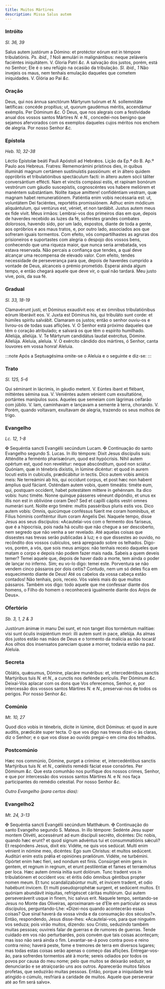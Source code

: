 ```yaml
---
title: Muitos Mártires
description: Missa Salus autem
---
```


### Intróito

_Sl. 36, 39_

<div class="grid grid-cols-2 gap-5">
  <span class="text-justify">
    Salus autem justórum a Dómino: et protéctor eórum est in témpore
    tribulatiónis. <em>Ps. ibid., 1</em> Noli æmulári in malignántibus: neque
    zeláveris faciéntes iniquitátem. V. Gloria Patri <em>&c.</em>
  </span>
  <span class="text-justify">
    A salvação dos justos, porém, está no Senhor; Ele é o seu refúgio na ocasião
    da tribulação. <em>Sl. ibid., 1</em> Não invejeis os maus, nem tenhais
    emulação daqueles que cometem iniquidades. V. Glória ao Pai <em>&c.</em>
  </span>
</div>

### Oração

<div class="grid grid-cols-2 gap-5">
  <span class="text-justify">
    Deus, qui nos ánnua sanctórum Mártyrum tuórum et <em>N. </em>sollemnitáte
    lætíficas: concéde propítius; ut, quorum gaudémus méritis, accendámur
    exémplis. Per Dóminum <em>&c.</em>
  </span>
  <span class="text-justify">
    Ó Deus, que nos alegrais com a festividade anual dos vossos santos Mártires
    <em>N. </em>e <em>N.</em>, concedei-nos benigno que sejamos afervorados com os
    exemplos daqueles cujos méritos nos enchem de alegria. Por nosso Senhor
    <em>&c.</em>
  </span>
</div>

### Epístola

_Heb. 10, 32-38_

<div class="grid grid-cols-2 gap-5">
  <span class="text-justify">
    Léctio Epístolæ beáti Pauli Apóstoli ad Hebrǽos.
  </span>
  <span class="text-justify">Lição da Ep.ª do B. Ap.º Paulo aos Hebreus.</span>
  <span class="text-justify">
    Fratres: Rememorámini prístinos dies, in quibus illumináti magnum certámen
    sustinuístis passiónum: et in áltero quidem oppróbriis et tribulatiónibus
    spectáculum facti: in áltero autem sócii táliter conversántium effécti. Nam
    et vinctis compássi estis, et rapínam bonórum vestrórum cum gáudio
    suscepístis, cognoscéntes vos habere meliórem et manéntem substántiam.
    Nolíte itaque amíttere! confidéntiam vestram, quæ magnam habet
    remuneratiónem. Patiéntia enim vobis necéssaria est: ut, voluntátem Dei
    faciéntes, reportétis promissiónem. Adhuc enim módicum aliquántulum, qui
    ventúrus est, véniet, et non tardábit. Justus autem meus ex fide vivit.
  </span>
  <span class="text-justify">
    Meus irmãos: Lembrai-vos dos primeiros dias em que, depois de haverdes
    recebido as luzes da fé, sofrestes grandes combates dolorosos, havendo sido,
    por um lado, expostos, diante de toda a gente, aos opróbrios e aos maus
    tratos, e, por outro lado, associados aos que sofreram iguais tormentos. Com
    efeito, vós compartilhastes as agruras dos prisioneiros e suportastes com
    alegria o despojo dos vossos bens, conhecendo que uma riqueza maior, que
    nunca seria arrebatada, vos estava reservada. Não percais a confiança que
    tendes, a qual deve alcançar uma recompensa de elevado valor. Com efeito,
    tendes necessidade de perseverança para que, depois de haverdes cumprido a
    vontade de Deus, alcanceis o prémio prometido. Esperai ainda algum tempo, e
    então chegará aquele que deve vir, o qual não tardará. Meu justo vive, pois,
    da sua fé.
  </span>
</div>

### Gradual

_Sl. 33, 18-19_

<div class="grid grid-cols-2 gap-5">
  <span class="text-justify">
    Clamavérunt justi, et Dóminus exaudívit eos: et ex ómnibus tribulatiónibus
    eórum liberávit eos. V. Juxta est Dóminus his, qui tribuláto sunt corde: et
    húmiles spíritu salvábit.
  </span>
  <span class="text-justify">
    Clamaram os justos; então o senhor ouviu-os e livrou-os de todas suas
    aflições. V. O Senhor está próximo daqueles que têm o coração atribulado; e
    salvará os que têm o espírito humilhado.
  </span>
  <span class="text-justify">
    Allelúja, allelúja. V. Te Mártyrum candidátus laudat exércitus, Dómine.
    Allelúja.
  </span>
  <span class="text-justify">
    Aleluia, aleluia. V. O exército cândido dos mártires, ó Senhor, canta
    louvores em vossa honra! Aleluia.
  </span>
</div>

:::note
Após a Septuagésima omite-se o Aleluia e o seguinte e diz-se:
:::

### Trato

_Sl. 125, 5-6_

<div class="grid grid-cols-2 gap-5">
  <span class="text-justify">
    Qui séminant in lácrimis, in gáudio metent. V. Eúntes ibant et flébant,
    mitténtes sémina sua. V. Veniéntes autem vénient cum exsultatióne, portántes
    manípulos suos.
  </span>
  <span class="text-justify">
    Aqueles que semeiam com lágrimas ceifarão com júbilo. V. Iam, caminhavam e
    lançavam a semente à terra, chorando. V. Porém, quando voltavam, exultavam
    de alegria, trazendo os seus molhos de trigo.
  </span>
</div>

### Evangelho

_Lc. 12, 1-8_

<div class="grid grid-cols-2 gap-5">
  <span class="text-justify">
    <span class="text-red-500">&#10016;</span> Sequéntia sancti Evangélii
    secúndum Lucam.
  </span>
  <span class="text-justify">
    <span class="text-red-500">&#10016;</span> Continuação do santo Evangelho
    segundo S. Lucas.
  </span>
  <span class="text-justify">
    In illo témpore: Dixit Jesus discípulis suis: Atténdite a ferménto
    pharisæórum, quod est hypócrisis. Nihil autem opértum est, quod non
    revelétur: neque abscónditum, quod non sciátur. Quóniam, quæ in ténebris
    dixístis, in lúmine dicéntur: et quod in aurem locuti estis in cubículis,
    prædicábitur in tectis. Dico autem vobis amícis meis: Ne terreámini ab his,
    qui occídunt corpus, et post hæc non habent ámplius quid fáciant. Osténdam
    autem vobis, quem timeátis: timéte eum, qui, postquam occídent, habet
    potestátem míttere in gehénnam. Ita dico vobis: hunc timéte. Nonne quinque
    pásseres véneunt dipóndio, et unus ex illis non est in oblivióne coram Deo?
    Sed et capílli cápitis vestri omnes numerári sunt. Nolíte ergo timére:
    multis passéribus pluris estis vos. Dico autem vobis: Omnis, quicúmque
    conféssus fúerit me coram homínibus, et Fílius hóminis confiténtur illum
    coram Angelis Dei.
  </span>
  <span class="text-justify">
    Naquele tempo, disse Jesus aos seus discípulos: «Acautelai-vos com o
    fermento dos fariseus, que é a hipocrisia, pois nada há oculto que não
    chegue a ser descoberto, nem segredo que não venha a ser revelado. Até
    aquelas coisas que dissestes nas trevas serão publicadas à luz; e o que
    dissestes ao ouvido, no recôndito dos vossos cubículos, será apregoado sobre
    os telhados. Digo-vos, porém, a vós, que sois meus amigos: não tenhais
    receio daqueles que matam o corpo e depois não podem fazer mais nada. Sabeis
    a quem deveis temer? Temei aquele que, depois de haver dado a morte, tem
    ainda o poder de lançar no inferno. Sim; eu vo-lo digo: temei este.
    Porventura se não vendem cinco pássaros por dois ceitis? Contudo, nem um só
    deles fica em esquecimento diante de Deus! Até os cabelos da vossa cabeça
    estão contados! Não tenhais, pois, receio. Vós valeis mais do que muitos
    pássaros. Também vos digo: todo aquele que me confessar diante dos homens, o
    Filho do homem o reconhecerá igualmente diante dos Anjos de Deus».
  </span>
</div>

### Ofertório

_Sb. 3, 1, 2 & 3_

<div class="grid grid-cols-2 gap-5">
  <span class="text-justify">
    Justórum ánimæ in manu Dei sunt, et non tanget illos torméntum malítiae:
    visi sunt óculis insipiéntium mori: illi autem sunt in pace, allelúja.
  </span>
  <span class="text-justify">
    As almas dos justos estão nas mãos de Deus e o tormento da malícia as não
    tocará! Aos olhos dos insensatos pareciam quase a morrer, todavia estão na
    paz. Aleluia.
  </span>
</div>

### Secreta

<div class="grid grid-cols-2 gap-5">
  <span class="text-justify">
    Oblátis, quǽsumus, Dómine, placáre munéribus: et, intercedéntibus sanctis
    Martýribus tuis <em>N. </em>et <em>N.</em>, a cunctis nos defénde perículis.
    Per Dóminum <em>&c.</em>
  </span>
  <span class="text-justify">
    Deixai-Vos aplacar com os dons que Vos oferecemos, Senhor, e, por
    intercessão dos vossos santos Mártires <em>N. </em>e <em>N.</em>,
    preservai-nos de todos os perigos. Por nosso Senhor <em>&c.</em>
  </span>
</div>

### Comúnio

_Mt. 10, 27_

<div class="grid grid-cols-2 gap-5">
  <span class="text-justify">
    Quod dico vobis in ténebris, dícite in lúmine, dicit Dóminus: et quod in
    aure audítis, prædicáte super tecta.
  </span>
  <span class="text-justify">
    O que vos digo nas trevas dizei-o às claras, diz o Senhor; e o que vos disse
    ao ouvido pregai-o em cima dos telhados.
  </span>
</div>

### Postcomúnio

<div class="grid grid-cols-2 gap-5">
  <span class="text-justify">
    Hæc nos commúnio, Dómine, purget a crímine: et, intercedéntibus sanctis
    Martýribus tuis <em>N. </em>et <em>N.</em>, cœléstis remédii fáciat esse
    consórtes. Per Dóminum <em>&c.</em>
  </span>
  <span class="text-justify">
    Que esta comunhão nos purifique dos nossos crimes, Senhor, e que por
    intercessão dos vossos santos Mártires <em>N. </em>e <em>N. </em>nos faça
    participantes do remédio celestial. Por nosso Senhor <em>&c.</em>
  </span>
</div>

<em>Outro Evangelho (para certos dias):</em>

### Evangelho2

_Mt. 24, 3-13_

<div class="grid grid-cols-2 gap-5">
  <span class="text-justify">
    <span class="text-red-500">&#10016;</span> Sequéntia sancti Evangélii
    secúndum Matthǽum.
  </span>
  <span class="text-justify">
    <span class="text-red-500">&#10016;</span> Continuação do santo Evangelho
    segundo S. Mateus.
  </span>
  <span class="text-justify">
    In illo témpore: Sedénte Jesu super montem Olivéti, accessérunt ad eum
    discípuli secréto, dicéntes: Dic nobis, quando hæc erunt? et quod signum
    advéntus tui et consummatiónis sǽculi? Et respóndens Jesus, dixit eis:
    Vidéte, ne quis vos sedúcat. Multi enim vénient in nómine meo, dicéntes: Ego
    sum Christus: et multos sedúcent. Auditúri enim estis prǿlia et opiniónes
    prœliórum. Vidéte, ne turbémini. Opórtet enim hæc fíeri, sed nondum est
    finis. Consúrget enim gens in gentem, et regnum in regnum, et erunt
    pestiléntiæ et fames et terræmótus per loca. Hæc autem ómnia inítia sunt
    dolórum. Tunc tradent vos in tribulatiónem et occídent vos: et éritis ódio
    ómnibus géntibus propter nomen meum. Et tunc scandalizabúntur multi, et
    ínvicem tradent, et odio habébunt ínvicem. Et multi pseudoprophétæ surgent,
    et sedúcent multos. Et quóniam abundávit iníquitas, refrigéscet cáritas
    multórum. Qui autem perseveráverit usque in finem, hic salvus erit.
  </span>
  <span class="text-justify">
    Naquele tempo, sentando-se Jesus no Monte das Oliveiras, aproximaram-se
    d’Ele em particular os seus discípulos, perguntando-Lhe: «Dizei-nos quando
    acontecerão essas coisas? Que sinal haverá da vossa vinda e da consumação
    dos séculos?». Então, respondendo, Jesus disse-lhes: «Acautelai-vos, para
    que ninguém vos seduza; pois virão muitos, dizendo: sou Cristo, seduzindo
    também muitas pessoas; ouvireis falar de guerras e de rumores de guerras.
    Tende cuidado em vos não perturbardes, pois convém que tais coisas
    aconteçam; mas isso não será ainda o fim. Levantar-se-á povo contra povo e
    reino contra reino; haverá peste, fome e tremores de terra em diversos
    lugares; mas todas estas coisas serão apenas o começo das aflições.
    Entregar-vos-ão, para sofrerdes tormentos até à morte; sereis odiados por
    todos os povos por causa do meu nome; pelo que muitos se deixarão seduzir,
    se denunciarão e se atraiçoarão uns aos outros. Aparecerão muitos falsos
    profetas, que seduzirão muitas pessoas. Então, porque a iniquidade terá
    atingido o cúmulo, resfriará a caridade de muitos. Aquele que perseverar até
    ao fim será salvo».
  </span>
</div>
